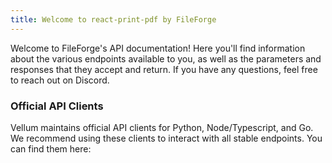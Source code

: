 ```yaml
---
title: Welcome to react-print-pdf by FileForge
---
```


Welcome to FileForge's API documentation! Here you'll find information about the various endpoints available to you,
as well as the parameters and responses that they accept and return. If you have any questions, feel free to reach out on Discord.

### Official API Clients

Vellum maintains official API clients for Python, Node/Typescript, and Go. We recommend using these clients to interact
with all stable endpoints. You can find them here:

<Cards>
  <Card
    title="Node/Typescript"
    icon="fa-brands fa-node"
    href="https://github.com/OnedocLabs/fileforge-node-sdk"
  />
</Cards>
